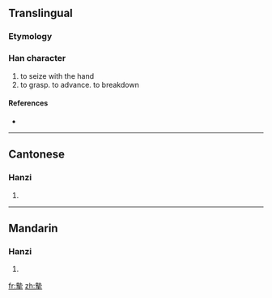 ==Translingual==

===Etymology===
{{Han compound|埶|手|c1=p|c2=s|t2=hand|ls=psc}}

===Han character===
{{Han char|rn=64|rad=手|as=11|sn=15|four=4550<sub>2</sub>|canj=土戈手 (GIQ), X土戈手 (XGIQ)}}

# to seize with the hand
# to grasp. to advance. to breakdown

====References====
* {{Han ref|kx=0451.190|dkj=12633|dj=0801.290|hdz=31939.090|uh=6470|ud=25712|bh=E5AE|bd=58798}}

----

==Cantonese==

===Hanzi===
{{yue-hanzi|jyut=|y=ji3}}

# {{defn|Cantonese|sort=手11}}

----

==Mandarin==

===Hanzi===
{{cmn-hanzi|pin=[[niè]] ([[nie4]])|wg=nieh<sup>4</sup>}}

# {{defn|Mandarin|sort=手11}}

[[fr:摰]]
[[zh:摰]]